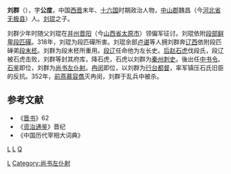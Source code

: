 '''刘群'''（{{bd|？||352年||}}），字'''公度'''，中国[[西晋|西晋]]末年、[[十六国|十六国]]时期政治人物，[[中山郡|中山郡]]魏昌（今[[河北省|河北省]][[无极县|无极县]]）人。[[刘琨|刘琨]]之子。

刘群少年时随父刘琨在[[并州|并州]][[晋阳|晋阳]]（今[[山西省|山西省]][[太原市|太原市]]）领偏军征讨。刘琨依附[[段部鲜卑|段部鲜卑]][[段匹磾|段匹磾]]。318年，刘琨为段匹磾所害。刘琨余部[[卢谌|卢谌]]等人拥刘群奔[[辽西|辽西]]依附段匹䃅弟[[段末柸|段末柸]]。刘群为段末柸所重用。[[段辽|段辽]]任命他为左长史。[[后赵|后赵]][[石虎|石虎]]伐段氏，段辽被石虎击败，刘群等封其府库，降石虎，石虎以刘群为[[秦州|秦州]][[刺史|刺史]]。後出任[[中书令|中书令]]。[[石鉴|石鉴]]即位，刘群为[[尚书左仆射|尚书左仆射]]。[[冉闵|冉闵]]即位，以刘群为[[行台|行台]][[都督|都督]]，率军镇压石氏旧臣的反抗。352年，[[前燕|前燕]][[慕容儁|慕容儁]]灭冉闵，刘群于乱兵中被杀。
==参考文献==
* 《[[晋书|晋书]]》62 
* 《[[资治通鉴|资治通鉴]]》晋纪 
* 《中国历代宰相大词典》
[[分类:晋朝军事人物|L]]
[[分类:后赵官员|L]]
[[分类:刘姓|Q]]
[[Category:无极县人|L]]
[[Category:尚书左仆射|Category:尚书左仆射]]